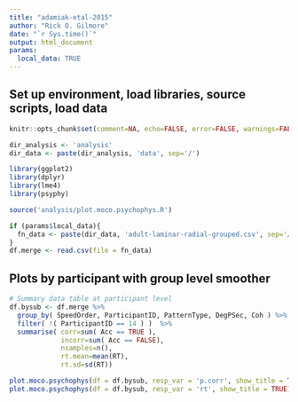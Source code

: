 ```yaml
---
title: "adamiak-etal-2015"
author: "Rick O. Gilmore"
date: "`r Sys.time()`"
output: html_document
params:
  local_data: TRUE
---
```


## Set up environment, load libraries, source scripts, load data

```r
knitr::opts_chunk$set(comment=NA, echo=FALSE, error=FALSE, warnings=FALSE, message=FALSE, include=FALSE)

dir_analysis <- 'analysis'
dir_data <- paste(dir_analysis, 'data', sep='/')
```

```r
library(ggplot2)
library(dplyr)
library(lme4)
library(psyphy)
```

```r
source('analysis/plot.moco.psychophys.R')
```

```r
if (params$local_data){
  fn_data <- paste(dir_data, 'adult-laminar-radial-grouped.csv', sep='/')
}
df.merge <- read.csv(file = fn_data)
```

## Plots by participant with group level smoother

```r
# Summary data table at participant level
df.bysub <- df.merge %>%
  group_by( SpeedOrder, ParticipantID, PatternType, DegPSec, Coh ) %>%
  filter( !( ParticipantID == 14 ) )  %>%  
  summarise( corr=sum( Acc == TRUE ),
             incorr=sum( Acc == FALSE),
             nsamples=n(),
             rt.mean=mean(RT),
             rt.sd=sd(RT))
```

```r
plot.moco.psychophys(df = df.bysub, resp_var = 'p.corr', show_title = TRUE)
plot.moco.psychophys(df = df.bysub, resp_var = 'rt', show_title = TRUE)
```
